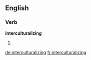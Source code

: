 ==English==

===Verb===
'''interculturalizing'''

# {{present participle of|interculturalize}}

[[de:interculturalizing]]
[[fr:interculturalizing]]